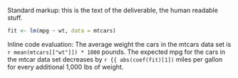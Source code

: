 
Standard markup: this is the text
of the deliverable, the human
readable stuff.

```r
fit <- lm(mpg ~ wt, data = mtcars)
```

Inline code evaluation: The average
weight the cars in the mtcars data set
is `r mean(mtcars[["wt"]]) * 1000`
pounds. The expected mpg for the
cars in the mtcar data set
decreases by `r {{ abs(coef(fit)[1])`
miles per gallon for every
additional 1,000 lbs of
weight.


